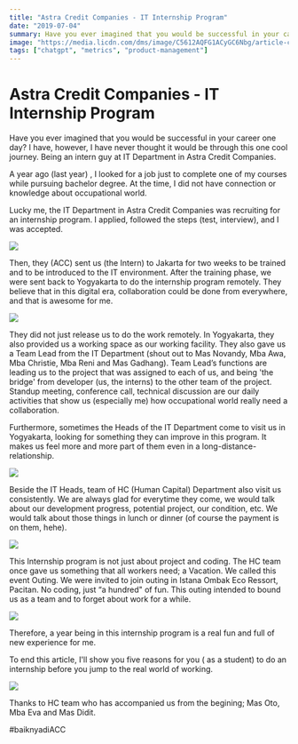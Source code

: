 ```yaml
---
title: "Astra Credit Companies - IT Internship Program"
date: "2019-07-04"
summary: Have you ever imagined that you would be successful in your career one day? I have, however, I have never thought it would be through this one cool journey. Being an intern guy at IT Department in Astra Credit Companies.
image: "https://media.licdn.com/dms/image/C5612AQFG1ACyGC6Nbg/article-cover_image-shrink_423_752/0/1562245551815?e=1691625600&v=beta&t=vSHbGv_MoBkHKY-Vij8gST3zcXNR21JvvNcwsXZBmjU"
tags: ["chatgpt", "metrics", "product-management"]
---
```


# Astra Credit Companies - IT Internship Program

Have you ever imagined that you would be successful in your career one day? I have, however, I have never thought it would be through this one cool journey. Being an intern guy at IT Department in Astra Credit Companies.

A year ago (last year) , I looked for a job just to complete one of my courses while pursuing bachelor degree. At the time, I did not have connection or knowledge about occupational world.

Lucky me, the IT Department in Astra Credit Companies was recruiting for an internship program. I applied, followed the steps (test, interview), and I was accepted.

<img src="https://media.licdn.com/dms/image/C5612AQENsJW1EkuEqw/article-inline_image-shrink_1000_1488/0/1562245354694?e=1691020800&v=beta&t=5xCPbDrnH12Ivn0gQOXzIMZd9jRcb-dFYmK_lrCUn8k" />

Then, they (ACC) sent us (the Intern) to Jakarta for two weeks to be trained and to be introduced to the IT environment. After the training phase, we were sent back to Yogyakarta to do the internship program remotely. They believe that in this digital era, collaboration could be done from everywhere, and that is awesome for me.

<img src="https://media.licdn.com/dms/image/C5612AQHfnJH5YU6RXQ/article-inline_image-shrink_1000_1488/0/1562238808270?e=1691020800&v=beta&t=-Iggk-0izY5fpOgZhbHDv6YtuHbZ3MIudhMwlA4kAbo" />

They did not just release us to do the work remotely. In Yogyakarta, they also provided us a working space as our working facility. They also gave us a Team Lead from the IT Department (shout out to Mas Novandy, Mba Awa, Mba Christie, Mba Reni and Mas Gadhang). Team Lead’s functions are leading us to the project that was assigned to each of us, and being 'the bridge' from developer (us, the interns) to the other team of the project. Standup meeting, conference call, technical discussion are our daily activities that show us (especially me) how occupational world really need a collaboration.

Furthermore, sometimes the Heads of the IT Department come to visit us in Yogyakarta, looking for something they can improve in this program. It makes us feel more and more part of them even in a long-distance-relationship.

<img src="https://media.licdn.com/dms/image/C5612AQHjJdGMW4MppQ/article-inline_image-shrink_1000_1488/0/1562240160278?e=1691020800&v=beta&t=6CLK4WUqdJgwklUvcU1PPXlo9mqZqlcTjVXyRCLNsJc" />

Beside the IT Heads, team of HC (Human Capital) Department also visit us consistently. We are always glad for everytime they come, we would talk about our development progress, potential project, our condition, etc. We would talk about those things in lunch or dinner (of course the payment is on them, hehe).

<img src="https://media.licdn.com/dms/image/C5612AQFRAz5IWKFcXw/article-inline_image-shrink_1000_1488/0/1562240229902?e=1691020800&v=beta&t=z__qOA_mZFnyF_OCsN-_wTtlPHLeGYyiaUAz-NFrOyg" />

This Internship program is not just about project and coding. The HC team once gave us something that all workers need; a Vacation. We called this event Outing. We were invited to join outing in Istana Ombak Eco Ressort, Pacitan. No coding, just “a hundred" of fun. This outing intended to bound us as a team and to forget about work for a while.

<img src="https://media.licdn.com/dms/image/C5612AQHoB5hGqMOUxg/article-inline_image-shrink_1000_1488/0/1562246031903?e=1691020800&v=beta&t=bIjbFUbjOuzCgY-BuOAOUMRcsaw2xaVSJwwoOWxeMXM" />

Therefore, a year being in this internship program is a real fun and full of new experience for me.

To end this article, I'll show you five reasons for you ( as a student) to do an internship before you jump to the real world of working.

<img src="https://media.licdn.com/dms/image/C5612AQF9UY-75ic03w/article-inline_image-shrink_1000_1488/0/1562245156952?e=1691020800&v=beta&t=AHNAXHQxaf5PajRTQPr659buatIFyQ1CJKZG13E_r3I" />

Thanks to HC team who has accompanied us from the begining; Mas Oto, Mba Eva and Mas Didit.

#baiknyadiACC

